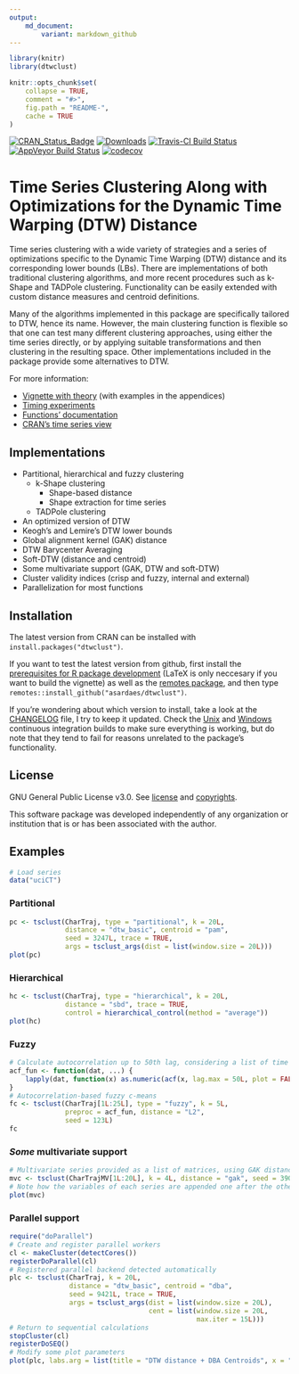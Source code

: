 ```yaml
---
output:
    md_document:
        variant: markdown_github
---
```


<!-- README.md is generated from README.Rmd. Please edit that file -->

```r
library(knitr)
library(dtwclust)

knitr::opts_chunk$set(
    collapse = TRUE,
    comment = "#>",
    fig.path = "README-",
    cache = TRUE
)
```

[![CRAN_Status_Badge](http://www.r-pkg.org/badges/version/dtwclust)](https://cran.r-project.org/package=dtwclust)
[![Downloads](http://cranlogs.r-pkg.org/badges/dtwclust)](http://cranlogs.r-pkg.org/badges/dtwclust)
[![Travis-CI Build Status](https://travis-ci.org/asardaes/dtwclust.svg?branch=master)](https://travis-ci.org/asardaes/dtwclust)
[![AppVeyor Build Status](https://ci.appveyor.com/api/projects/status/github/asardaes/dtwclust?branch=master&svg=true)](https://ci.appveyor.com/project/asardaes/dtwclust)
[![codecov](https://codecov.io/gh/asardaes/dtwclust/branch/master/graph/badge.svg)](https://codecov.io/gh/asardaes/dtwclust)

# Time Series Clustering Along with Optimizations for the Dynamic Time Warping (DTW) Distance

Time series clustering with a wide variety of strategies and a series of optimizations specific to the Dynamic Time Warping (DTW) distance and its corresponding lower bounds (LBs).
There are implementations of both traditional clustering algorithms,
and more recent procedures such as k-Shape and TADPole clustering.
Functionality can be easily extended with custom distance measures and centroid definitions.

Many of the algorithms implemented in this package are specifically tailored to DTW, hence its name.
However, the main clustering function is flexible so that one can test many different clustering approaches,
using either the time series directly,
or by applying suitable transformations and then clustering in the resulting space.
Other implementations included in the package provide some alternatives to DTW.

For more information:

* [Vignette with theory](https://cran.r-project.org/web/packages/dtwclust/vignettes/dtwclust.pdf) (with examples in the appendices)
* [Timing experiments](https://cran.r-project.org/web/packages/dtwclust/vignettes/timing-experiments.html)
* [Functions' documentation](https://cran.r-project.org/web/packages/dtwclust/dtwclust.pdf)
* [CRAN's time series view](https://cran.r-project.org/web/views/TimeSeries.html)

## Implementations

* Partitional, hierarchical and fuzzy clustering
    + k-Shape clustering
        - Shape-based distance
        - Shape extraction for time series
    + TADPole clustering
* An optimized version of DTW
* Keogh's and Lemire's DTW lower bounds
* Global alignment kernel (GAK) distance
* DTW Barycenter Averaging
* Soft-DTW (distance and centroid)
* Some multivariate support (GAK, DTW and soft-DTW)
* Cluster validity indices (crisp and fuzzy, internal and external)
* Parallelization for most functions

## Installation

The latest version from CRAN can be installed with `install.packages("dtwclust")`.

If you want to test the latest version from github,
first install the
[prerequisites for R package development](https://support.rstudio.com/hc/en-us/articles/200486498-Package-Development-Prerequisites)
(LaTeX is only neccesary if you want to build the vignette)
as well as the
[remotes package](https://cran.r-project.org/package=remotes),
and then type `remotes::install_github("asardaes/dtwclust")`.

If you're wondering about which version to install,
take a look at the [CHANGELOG](CHANGELOG.md) file,
I try to keep it updated.
Check the
[Unix](https://travis-ci.org/asardaes/dtwclust)
and
[Windows](https://ci.appveyor.com/project/asardaes/dtwclust)
continuous integration builds to make sure everything is working,
but do note that they tend to fail for reasons unrelated to the package's functionality.

## License

GNU General Public License v3.0. See [license](LICENSE) and [copyrights](inst/COPYRIGHTS).

This software package was developed independently of any organization or institution that is or has been associated with the author.

## Examples

```r
# Load series
data("uciCT")
```

### Partitional

```r
pc <- tsclust(CharTraj, type = "partitional", k = 20L, 
              distance = "dtw_basic", centroid = "pam", 
              seed = 3247L, trace = TRUE,
              args = tsclust_args(dist = list(window.size = 20L)))
plot(pc)
```

### Hierarchical

```r
hc <- tsclust(CharTraj, type = "hierarchical", k = 20L, 
              distance = "sbd", trace = TRUE,
              control = hierarchical_control(method = "average"))
plot(hc)
```

### Fuzzy

```r
# Calculate autocorrelation up to 50th lag, considering a list of time series as input
acf_fun <- function(dat, ...) {
    lapply(dat, function(x) as.numeric(acf(x, lag.max = 50L, plot = FALSE)$acf))
}
# Autocorrelation-based fuzzy c-means
fc <- tsclust(CharTraj[1L:25L], type = "fuzzy", k = 5L,
              preproc = acf_fun, distance = "L2",
              seed = 123L)
fc
```

### *Some* multivariate support

```r
# Multivariate series provided as a list of matrices, using GAK distance
mvc <- tsclust(CharTrajMV[1L:20L], k = 4L, distance = "gak", seed = 390L)
# Note how the variables of each series are appended one after the other in the plot
plot(mvc)
```

### Parallel support

```r
require("doParallel")
# Create and register parallel workers
cl <- makeCluster(detectCores())
registerDoParallel(cl)
# Registered parallel backend detected automatically
plc <- tsclust(CharTraj, k = 20L,
               distance = "dtw_basic", centroid = "dba",
               seed = 9421L, trace = TRUE,
               args = tsclust_args(dist = list(window.size = 20L),
                                   cent = list(window.size = 20L,
                                               max.iter = 15L)))
# Return to sequential calculations
stopCluster(cl)
registerDoSEQ()
# Modify some plot parameters
plot(plc, labs.arg = list(title = "DTW distance + DBA Centroids", x = "time", y = "series"))
```
